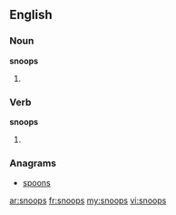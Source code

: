 ==English==

===Noun===
'''snoops'''

# {{plural of|snoop}}

===Verb===
'''snoops'''

# {{third-person singular of|snoop}}

===Anagrams===
* [[spoons#English|spoons]]

[[ar:snoops]]
[[fr:snoops]]
[[my:snoops]]
[[vi:snoops]]